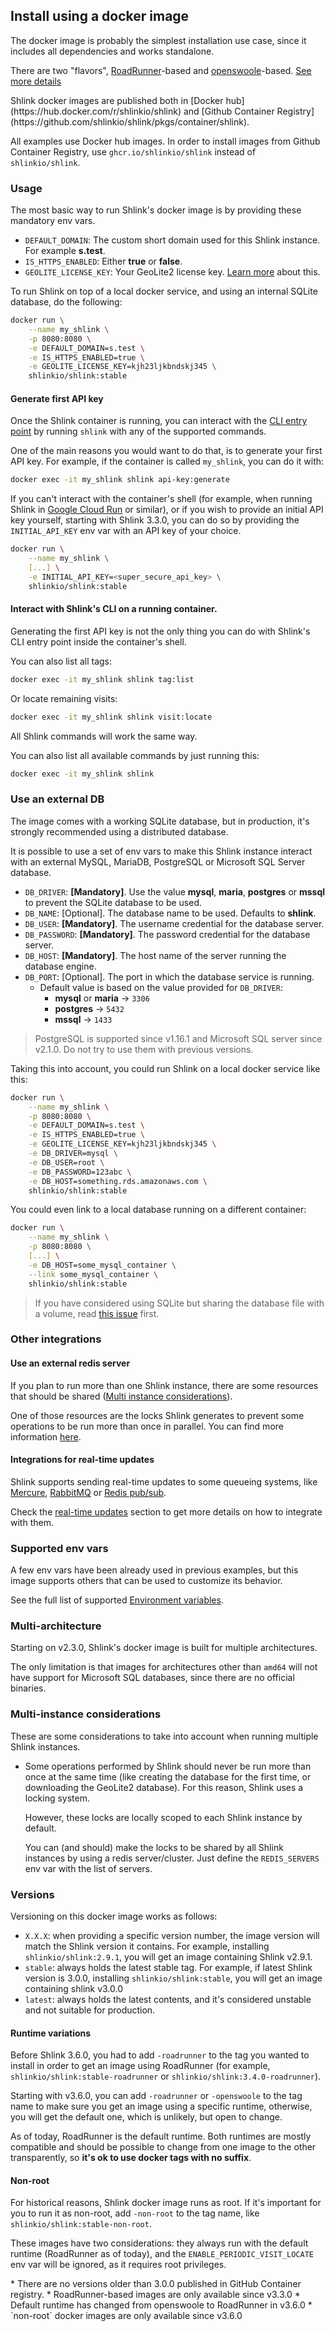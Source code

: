 
## Install using a docker image

The docker image is probably the simplest installation use case, since it includes all dependencies and works standalone.

There are two "flavors", [RoadRunner](https://roadrunner.dev/)-based and [openswoole](https://openswoole.com/)-based. [See more details](#runtime-variations)

<Callout type="info">
  Shlink docker images are published both in [Docker hub](https://hub.docker.com/r/shlinkio/shlink) and [Github Container Registry](https://github.com/shlinkio/shlink/pkgs/container/shlink).

  All examples use Docker hub images. In order to install images from Github Container Registry, use `ghcr.io/shlinkio/shlink` instead of `shlinkio/shlink`.
</Callout>

### Usage

The most basic way to run Shlink's docker image is by providing these mandatory env vars.

* `DEFAULT_DOMAIN`: The custom short domain used for this Shlink instance. For example **s.test**.
* `IS_HTTPS_ENABLED`: Either **true** or **false**.
* `GEOLITE_LICENSE_KEY`: Your GeoLite2 license key. [Learn more](/documentation/geolite-license-key/) about this.

To run Shlink on top of a local docker service, and using an internal SQLite database, do the following:

```bash
docker run \
    --name my_shlink \
    -p 8080:8080 \
    -e DEFAULT_DOMAIN=s.test \
    -e IS_HTTPS_ENABLED=true \
    -e GEOLITE_LICENSE_KEY=kjh23ljkbndskj345 \
    shlinkio/shlink:stable
```

#### Generate first API key

Once the Shlink container is running, you can interact with the [CLI entry point](/documentation/command-line-interface/entry-point) by running `shlink` with any of the supported commands.

One of the main reasons you would want to do that, is to generate your first API key. For example, if the container is called `my_shlink`, you can do it with:

```bash
docker exec -it my_shlink shlink api-key:generate
```

If you can't interact with the container's shell (for example, when running Shlink in [Google Cloud Run](https://cloud.google.com/run) or similar), or if you wish to provide an initial API key yourself, starting with Shlink 3.3.0, you can do so by providing the `INITIAL_API_KEY` env var with an API key of your choice.

```bash
docker run \
    --name my_shlink \
    [...] \
    -e INITIAL_API_KEY=<super_secure_api_key> \
    shlinkio/shlink:stable
```

#### Interact with Shlink's CLI on a running container.

Generating the first API key is not the only thing you can do with Shlink's CLI entry point inside the container's shell.

You can also list all tags:

```bash
docker exec -it my_shlink shlink tag:list
```

Or locate remaining visits:

```bash
docker exec -it my_shlink shlink visit:locate
```

All Shlink commands will work the same way.

You can also list all available commands by just running this:

```bash
docker exec -it my_shlink shlink
```

### Use an external DB

The image comes with a working SQLite database, but in production, it's strongly recommended using a distributed database.

It is possible to use a set of env vars to make this Shlink instance interact with an external MySQL, MariaDB, PostgreSQL or Microsoft SQL Server database.

* `DB_DRIVER`: **[Mandatory]**. Use the value **mysql**, **maria**, **postgres** or **mssql** to prevent the SQLite database to be used.
* `DB_NAME`: [Optional]. The database name to be used. Defaults to **shlink**.
* `DB_USER`: **[Mandatory]**. The username credential for the database server.
* `DB_PASSWORD`: **[Mandatory]**. The password credential for the database server.
* `DB_HOST`: **[Mandatory]**. The host name of the server running the database engine.
* `DB_PORT`: [Optional]. The port in which the database service is running.
    * Default value is based on the value provided for `DB_DRIVER`:
        * **mysql** or **maria** -> `3306`
        * **postgres** -> `5432`
        * **mssql** -> `1433`

> PostgreSQL is supported since v1.16.1 and Microsoft SQL server since v2.1.0. Do not try to use them with previous versions.

Taking this into account, you could run Shlink on a local docker service like this:

```bash
docker run \
    --name my_shlink \
    -p 8080:8080 \
    -e DEFAULT_DOMAIN=s.test \
    -e IS_HTTPS_ENABLED=true \
    -e GEOLITE_LICENSE_KEY=kjh23ljkbndskj345 \
    -e DB_DRIVER=mysql \
    -e DB_USER=root \
    -e DB_PASSWORD=123abc \
    -e DB_HOST=something.rds.amazonaws.com \
    shlinkio/shlink:stable
```

You could even link to a local database running on a different container:

```bash
docker run \
    --name my_shlink \
    -p 8080:8080 \
    [...] \
    -e DB_HOST=some_mysql_container \
    --link some_mysql_container \
    shlinkio/shlink:stable
```

> If you have considered using SQLite but sharing the database file with a volume, read [this issue](https://github.com/shlinkio/shlink-docker-image/issues/40) first.

### Other integrations

#### Use an external redis server

If you plan to run more than one Shlink instance, there are some resources that should be shared ([Multi instance considerations](/documentation/install-docker-image#multi-instance-considerations)).

One of those resources are the locks Shlink generates to prevent some operations to be run more than once in parallel. You can find more information [here](/documentation/advanced/using-redis/#shared-locks).

#### Integrations for real-time updates

Shlink supports sending real-time updates to some queueing systems, like [Mercure]((https://mercure.rocks/)), [RabbitMQ](https://www.rabbitmq.com/) or [Redis pub/sub](https://redis.io/docs/manual/pubsub/).

Check the [real-time updates](/documentation/advanced/real-time-updates) section to get more details on how to integrate with them.

### Supported env vars

A few env vars have been already used in previous examples, but this image supports others that can be used to customize its behavior.

See the full list of supported [Environment variables](/documentation/environment-variables).

### Multi-architecture

Starting on v2.3.0, Shlink's docker image is built for multiple architectures.

The only limitation is that images for architectures other than `amd64` will not have support for Microsoft SQL databases, since there are no official binaries.

### Multi-instance considerations

These are some considerations to take into account when running multiple Shlink instances.

* Some operations performed by Shlink should never be run more than once at the same time (like creating the database for the first time, or downloading the GeoLite2 database). For this reason, Shlink uses a locking system.

    However, these locks are locally scoped to each Shlink instance by default.

    You can (and should) make the locks to be shared by all Shlink instances by using a redis server/cluster. Just define the `REDIS_SERVERS` env var with the list of servers.

### Versions

Versioning on this docker image works as follows:

* `X.X.X`: when providing a specific version number, the image version will match the Shlink version it contains. For example, installing `shlinkio/shlink:2.9.1`, you will get an image containing Shlink v2.9.1.
* `stable`: always holds the latest stable tag. For example, if latest Shlink version is 3.0.0, installing `shlinkio/shlink:stable`, you will get an image containing shlink v3.0.0
* `latest`: always holds the latest contents, and it's considered unstable and not suitable for production.

#### Runtime variations

Before Shlink 3.6.0, you had to add `-roadrunner` to the tag you wanted to install in order to get an image using RoadRunner (for example, `shlinkio/shlink:stable-roadrunner` or `shlinkio/shlink:3.4.0-roadrunner`).

Starting with v3.6.0, you can add `-roadrunner` or `-openswoole` to the tag name to make sure you get an image using a specific runtime, otherwise, you will get the default one, which is unlikely, but open to change.

As of today, RoadRunner is the default runtime. Both runtimes are mostly compatible and should be possible to change from one image to the other transparently, so **it's ok to use docker tags with no suffix**.

#### Non-root

For historical reasons, Shlink docker image runs as root. If it's important for you to run it as non-root, add `-non-root` to the tag name, like `shlinkio/shlink:stable-non-root`.

These images have two considerations: they always run with the default runtime (RoadRunner as of today), and the `ENABLE_PERIODIC_VISIT_LOCATE` env var will be ignored, as it requires root privileges.

<Callout type="warning" title="Considerations">
  * There are no versions older than 3.0.0 published in GitHub Container registry.
  * RoadRunner-based images are only available since v3.3.0
  * Default runtime has changed from openswoole to RoadRunner in v3.6.0
  * `non-root` docker images are only available since v3.6.0
</Callout>
